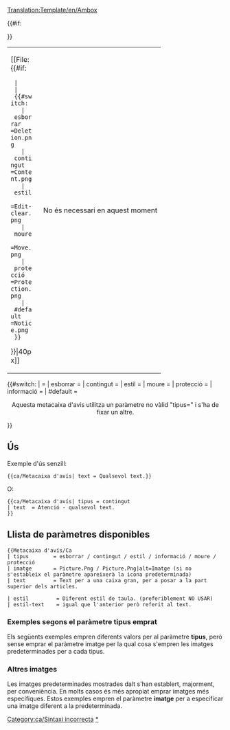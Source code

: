 <noinclude>[[Translation:Template/en/Ambox]]</noinclude><!-- 
      Adaptació de la plantilla wiki '''Metacaixa d'avís'''
-->
<noinclude></noinclude><includeonly><table style="{{#IF: {{{estil|}}} | {{{estil}}} | margin: 0px 10% 0px 10%; border: 1px solid #aaa; background:#fbfbfb}}"><tr>
<td style="border-left: 10px solid {{#switch:{{{tipus|}}} 
  | esborrar   =#b22222;
  | contingut  =#f28500;
  | estil      =#f4c430;
  | moure      =#9932cc;
  | protecció  =#bba;
  | #default   =#1e90ff;
}} padding: 2px 0 2px 0.5em;"><div style="width: 52px;">[[File:{{#if:{{{imatge|}}}
  | {{{imatge}}}
  | {{#switch:{{{tipus|}}}
    | esborrar   =Deletion.png
    | contingut  =Content.png
    | estil      =Edit-clear.png
    | moure      =Move.png
    | protecció  =Protection.png
    | #default   =Notice.png
  }}
}}|40px]]</div></td><td style="{{#IF: {{{estil-text|}}} | {{{estil-text}}} | border: none; padding: 0.25em 0.9em; width: 100%;}}"> {{{text|}}} </td>
{{#if:{{{imageright|}}}
<td style="padding: 2px 0.5em 2px 0;">No és necessari en aquest moment</td>
}}</tr></table><!-- 
Per a detectar i informar d'ús defectuós "escriviu" paràmetre:
-->{{#switch:{{{tipus|}}}
|            = <!--No escriure res també és una entrada vàlida --> 
| esborrar   =
| contingut  = 
| estil      =
| moure      =
| protecció  =
| informació =
| #default   = <div style="text-align: center;">Aquesta metacaixa d'avis utilitza un paràmetre no vàlid "tipus={{{tipus|}}}" i s'ha de fixar un altre.</div>[[Category:ca/Sintaxi incorrecta]]
}}</includeonly><noinclude>

==Ús==
Exemple d'ús senzill:

<pre>
{{ca/Metacaixa d'avís| text = Qualsevol text.}}
</pre>
{{ca/Metacaixa d'avís| text = Qualsevol text.}}
O:
<pre>
{{ca/Metacaixa d'avís| tipus = contingut
| text  = Atenció - qualsevol text.
}}
</pre>
{{ca/Metacaixa d'avís| tipus = contingut | text = Atenció - qualsevol text.}}

== Llista de paràmetres disponibles==
<pre>
{{Metacaixa d'avís/Ca
| tipus        = esborrar / contingut / estil / informació / moure / protecció
| imatge       = Picture.Png / Picture.Png|alt=Imatge (si no s'estableix el paràmetre apareixerà la icona predeterminada)
| text         = Text per a una caixa gran, per a posar a la part superior dels articles.

| estil         = Diferent estil de taula. (preferiblement NO USAR)
| estil-text    = igual que l'anterior però referit al text.
</pre>

=== Exemples segons el paràmetre tipus emprat ===
Els següents exemples empren diferents valors per al paràmetre '''tipus''', però sense emprar el paràmetre imatge per la qual cosa s'empren les imatges predeterminades per a cada tipus.

{{ca/Metacaixa d'avís| tipus = esborrar
| text  = tipus=<u>esborrar</u> – Qüestions d'esborrat, com {{en/S|ca/Esborrar}}.
}}
{{ca/Metacaixa d'avís| tipus = contingut
| text  = tipus=<u>contingut</u> – Qüestions de contingut com {{en/S|ca/Avís}} o {{en/S|ca/Desactualitzat}}.
}}
{{ca/Metacaixa d'avís| tipus = estil
| text  = tipus=<u>estil</u> – Qüestions d'estil com  {{en/S|ca/Corregir}} o {{en/S|ca/Traducció}}.
}}
{{ca/Metacaixa d'avís| tipus = informació
| text  = tipus=<u>informació</u> – Informació per als articles com {{en/S|ca/Nota}} o {{en/S|es/Succés actual}}.
}}
{{ca/Metacaixa d'avís| tipus = moure
| text  = tipus=<u>moure</u> – Propostes de fusió o trasllat {{en/S|ca/Dividir}}.
}}
{{ca/Metacaixa d'avís| tipus = protecció
| text  = tipus=<u>protecció</u> – Protecció de pàgines com {{en/S|ca/Històric}}.
}}

=== Altres imatges ===
Les imatges predeterminades mostrades dalt s'han establert, majorment, per conveniència. En molts casos és més apropiat emprar imatges més específiques. Estos exemples empren el paràmetre '''imatge''' per a especificar una imatge diferent a la predeterminada.

{{ca/Metacaixa d'avís| tipus = informació
| imatge =en/Manual/OpenttdManual.png|alt= Openttd Manual
| text  = tararí tararà tararí 
}}


[[Category:ca/Plantilles|{{BASEPAGENAME}}]][[Category:ca/Caixes de missatges|*]]
</noinclude>

<!--

  CSS if the option will become available

/* Article message box styles */
table.ambox {
    margin: 0px 10%;   /* 10% = Will not overlap with other elements */
    border: 1px solid #aaa; 
    border-left: 10px solid #1e90ff;    /* Default "notice" blue */
    background: #fbfbfb; 
}
table.ambox + table.ambox {   /* Single border between stacked boxes. */
    margin-top: -1px;
}
.ambox th.mbox-text, 
.ambox td.mbox-text {            /* The message body cell(s) */
    padding: 0.25em 0.5em;       /* 0.5em left/right */
}
.ambox td.mbox-image {           /* The left image cell */
    padding: 2px 0 2px 0.5em;    /* 0.5em left, 0px right */
}
.ambox td.mbox-imageright {      /* The right image cell */
    padding: 2px 0.5em 2px 0;    /* 0px left, 0.5em right */
}

table.ambox-notice {
    border-left: 10px solid #1e90ff;    /* Blue */
}
table.ambox-speedy {
    border-left: 10px solid #b22222;    /* Red */
    background: #fee;                   /* Pink */
}
table.ambox-delete {
    border-left: 10px solid #b22222;    /* Red */
}
table.ambox-content {
    border-left: 10px solid #f28500;    /* Orange */
}
table.ambox-style {
    border-left: 10px solid #f4c430;    /* Yellow */
}
table.ambox-move {
    border-left: 10px solid #9932cc;    /* Purple */
}
table.ambox-protection {
    border-left: 10px solid #bba;       /* Gray-gold */
}
-->